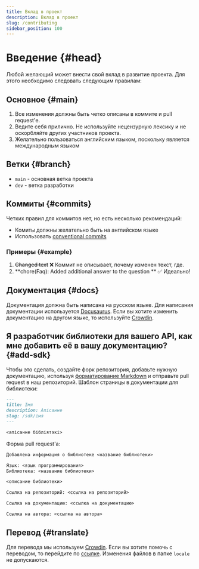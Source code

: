 ```yaml
---
title: Вклад в проект
description: Вклад в проект
slug: /contributing
sidebar_position: 100
---
```


# Введение {#head}

Любой желающий может внести свой вклад в развитие проекта. Для этого необходимо следовать следующим правилам:

## Основное {#main}

1.  Все изменения должны быть четко описаны в коммите и pull request'е.
2.  Ведите себя прилично. Не используйте нецензурную лексику и не оскорбляйте других участников проекта.
3.  Желательно пользоваться английским языком, поскольку является международным языком

## Ветки {#branch}

-   `main` - основная ветка проекта
-   `dev` - ветка разработки

## Коммиты {#commits}

Четких правил для коммитов нет, но есть несколько рекомендаций:

-   Комиты должны желательно быть на английском языке
-   Использовать [conventional commits](https://conventionalcommits.org)

### Примеры {#example}

1.  <strike>Changed text</strike> ❌ Коммит не описывает, почему изменен текст, где.
2.  **chore(Faq): Added additional answer to the question ** ✅ Идеально!

## Документация {#docs}

Документация должна быть написана на русском языке. Для написания документации используется [Docusaurus](https://docusaurus.io/).
Если вы хотите изменить документацию на другом языке, то используйте [Crowdin](https://crowdin.com/project/boticord).

## Я разработчик библиотеки для вашего API, как мне добавить её в вашу документацию? {#add-sdk}

Чтобы это сделать, создайте форк репозитория, добавьте нужную документацию, используя [форматирование Markdown](https://docusaurus.io/docs/markdown-features) и отправьте pull request в наш репозиторий. 
Шаблон страницы в документации для библиотеки:

```md
---
title: Імя
description: Апісанне
slug: /sdk/імя
---

<апісанне бібліятэкі>
```

Форма pull request'а:

```md
Добавлена информация о библиотеке <название библиотеки>

Язык: <язык программирования>
Библиотека: <название библиотеки>

<описание библиотеки>

Ссылка на репозиторий: <ссылка на репозиторий>

Ссылка на документацию: <ссылка на документацию>

Ссылка на автора: <ссылка на автора>
```

## Перевод {#translate}

Для перевода мы используем [Crowdin](https://crowdin.com/). Если вы хотите помочь с переводом, то перейдите по [ссылке](https://crowdin.com/project/boticord/).
Изменения файлов в папке `locale` не допускаются.
